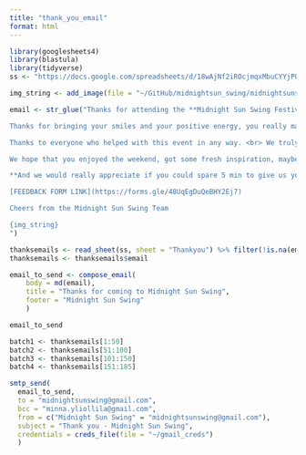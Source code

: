 ```yaml
---
title: "thank_you_email"
format: html
---
```


```r
library(googlesheets4)
library(blastula)
library(tidyverse)
ss <- "https://docs.google.com/spreadsheets/d/18wAjNf2iROcjmqxMbuCYYjPOIsXcY4FxOzKBwyR_ZqU/edit#gid=1969315070"
```

```r
img_string <- add_image(file = "~/GitHub/midnightsun_swing/midnightsunswing.jpeg")
```

```r
email <- str_glue("Thanks for attending the **Midnight Sun Swing Festival - 1st Ed**

Thanks for bringing your smiles and your positive energy, you really made the weekend feel cozy and inviting for everyone.

Thanks to everyone who helped with this event in any way. <br> We truly felt the support of the entire community from the moment registration opened.

We hope that you enjoyed the weekend, got some fresh inspiration, maybe a new move or two, maybe some new friends.

**And we would really appreciate if you could spare 5 min to give us your feedback, it will help us shape future events ;)**

[FEEDBACK FORM LINK](https://forms.gle/48UqEgDuQeBHY2Ej7)

Cheers from the Midnight Sun Swing Team

{img_string}
")
```

```r
thanksemails <- read_sheet(ss, sheet = "Thankyou") %>% filter(!is.na(email))
thanksemails <- thanksemails$email
```


```r
email_to_send <- compose_email(
    body = md(email),
    title = "Thanks for coming to Midnight Sun Swing",
    footer = "Midnight Sun Swing"
    )

email_to_send 

batch1 <- thanksemails[1:50]
batch2 <- thanksemails[51:100]
batch3 <- thanksemails[101:150]
batch4 <- thanksemails[151:185]

smtp_send(
  email_to_send,
  to = "midnightsunswing@gmail.com",
  bcc = "minna.yliollila@gmail.com",
  from = c("Midnight Sun Swing" = "midnightsunswing@gmail.com"),
  subject = "Thank you - Midnight Sun Swing",
  credentials = creds_file(file = "~/gmail_creds")
  )
```

